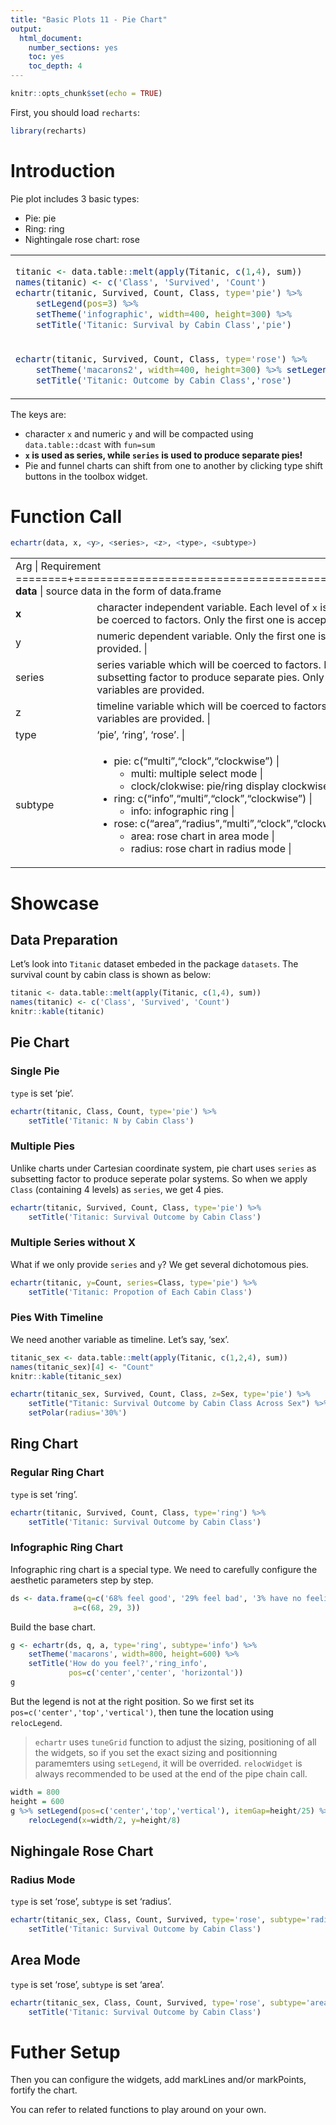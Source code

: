```yaml
---
title: "Basic Plots 11 - Pie Chart"
output: 
  html_document: 
    number_sections: yes
    toc: yes
    toc_depth: 4
---
```


```r
knitr::opts_chunk$set(echo = TRUE)
```

First, you should load `recharts`:
```r
library(recharts)
```

# Introduction

Pie plot includes 3 basic types:

- Pie: pie
- Ring: ring
- Nightingale rose chart: rose

<table id='intro'>
<tr><td>
```r
titanic <- data.table::melt(apply(Titanic, c(1,4), sum))
names(titanic) <- c('Class', 'Survived', 'Count')
echartr(titanic, Survived, Count, Class, type='pie') %>% 
    setLegend(pos=3) %>%
    setTheme('infographic', width=400, height=300) %>%
    setTitle('Titanic: Survival by Cabin Class','pie')
```
</td>
<td>
```r
echartr(titanic, Survived, Count, Class, type='ring') %>% 
    setTheme('roma', width=400, height=300) %>% setLegend(pos=3) %>%
    setTitle('Titanic: Outcome by Cabin Class','ring')
```
</td></tr>
<tr><td>
```r
echartr(titanic, Survived, Count, Class, type='rose') %>% 
    setTheme('macarons2', width=400, height=300) %>% setLegend(pos=3) %>%
    setTitle('Titanic: Outcome by Cabin Class','rose')
```
</td><td>

</td></tr>
</table>

The keys are:

- character `x` and numeric `y` and will be compacted using `data.table::dcast` with `fun=sum`
- **`x` is used as series, while `series` is used to produce separate pies!**
- Pie and funnel charts can shift from one to another by clicking type shift buttons in the toolbox widget.

# Function Call

```r
echartr(data, x, <y>, <series>, <z>, <type>, <subtype>)
```

+--------+--------------------------------------------------------------------+
| Arg    |  Requirement                                                       |
+========+====================================================================+
| **data** | source data in the form of data.frame                            |
+--------+--------------------------------------------------------------------+
| **x**  | character independent variable. Each level of `x` is treated as a data series. Other type will be coerced to factors. Only the first one is accepted if multiple variables are provided. |
+--------+--------------------------------------------------------------------+
| y      | numeric dependent variable. Only the first one is accepted if multiple variables are provided. |
+--------+--------------------------------------------------------------------+
| series | series variable which will be coerced to factors. Each level of `series` is treated as a subsetting factor to produce separate pies. Only the first one is accepted if multiple variables are provided. |
+--------+--------------------------------------------------------------------+
|  z     | timeline variable which will be coerced to factors. Only the first one is accepted if multiple variables are provided. |
+--------+--------------------------------------------------------------------+
| type   | 'pie', 'ring', 'rose'. |
+--------+--------------------------------------------------------------------+
| subtype| - pie: c("multi","clock","clockwise") | 
|        |     + multi: multiple select mode |
|        |     + clock/clokwise: pie/ring display clockwise |
|        | - ring: c("info","multi","clock","clockwise") |
|        |     + info: infographic ring |
|        | - rose: c("area","radius","multi","clock","clockwise") |
|        |     + area: rose chart in area mode |
|        |     + radius: rose chart in radius mode |
+--------+--------------------------------------------------------------------+


# Showcase

## Data Preparation

Let's look into `Titanic` dataset embeded in the package `datasets`. The survival count by cabin class is shown as below:

```r
titanic <- data.table::melt(apply(Titanic, c(1,4), sum))
names(titanic) <- c('Class', 'Survived', 'Count')
knitr::kable(titanic)
```

## Pie Chart

### Single Pie

`type` is set 'pie'.

```r
echartr(titanic, Class, Count, type='pie') %>%
    setTitle('Titanic: N by Cabin Class')
```

### Multiple Pies

Unlike charts under Cartesian coordinate system, pie chart uses `series` as subsetting factor to produce seperate polar systems. So when we apply `Class` (containing 4 levels) as `series`, we get 4 pies.

```r
echartr(titanic, Survived, Count, Class, type='pie') %>%
    setTitle('Titanic: Survival Outcome by Cabin Class')
```

### Multiple Series without X

What if we only provide `series` and `y`? We get several dichotomous pies.

```r
echartr(titanic, y=Count, series=Class, type='pie') %>%
    setTitle('Titanic: Propotion of Each Cabin Class')
```

### Pies With Timeline

We need another variable as timeline. Let's say, 'sex'.

```r
titanic_sex <- data.table::melt(apply(Titanic, c(1,2,4), sum))
names(titanic_sex)[4] <- "Count"
knitr::kable(titanic_sex)
```

```r
echartr(titanic_sex, Survived, Count, Class, z=Sex, type='pie') %>% 
    setTitle("Titanic: Survival Outcome by Cabin Class Across Sex") %>%
    setPolar(radius='30%')
```

## Ring Chart

### Regular Ring Chart

`type` is set 'ring'.

```r
echartr(titanic, Survived, Count, Class, type='ring') %>%
    setTitle('Titanic: Survival Outcome by Cabin Class')
```

### Infographic Ring Chart

Infographic ring chart is a special type. We need to carefully configure the aesthetic parameters step by step.

```r
ds <- data.frame(q=c('68% feel good', '29% feel bad', '3% have no feelings'),
              a=c(68, 29, 3))
```

Build the base chart.

```r
g <- echartr(ds, q, a, type='ring', subtype='info') %>% 
    setTheme('macarons', width=800, height=600) %>%
    setTitle('How do you feel?','ring_info', 
             pos=c('center','center', 'horizontal'))
g
```

But the legend is not at the right position. So we first set its `pos=c('center','top','vertical')`, then tune the location using `relocLegend`. 

> `echartr` uses `tuneGrid` function to adjust the sizing, positioning of all the widgets, so if you set the exact sizing and positionning paramemters using `setLegend`, it will be overrided. `relocWidget` is always recommended to be used at the end of the pipe chain call. 

```r
width = 800
height = 600
g %>% setLegend(pos=c('center','top','vertical'), itemGap=height/25) %>%
    relocLegend(x=width/2, y=height/8)
```

## Nighingale Rose Chart 

### Radius Mode

`type` is set 'rose', `subtype` is set 'radius'.

```r
echartr(titanic_sex, Class, Count, Survived, type='rose', subtype='radius') %>%
    setTitle('Titanic: Survival Outcome by Cabin Class') 
```

## Area Mode

`type` is set 'rose', `subtype` is set 'area'.

```r
echartr(titanic_sex, Class, Count, Survived, type='rose', subtype='area') %>%
    setTitle('Titanic: Survival Outcome by Cabin Class') 
```


# Futher Setup

Then you can configure the widgets, add markLines and/or markPoints, fortify the chart.

You can refer to related functions to play around on your own.


